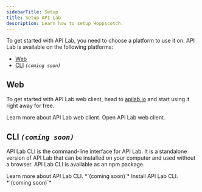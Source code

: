 ```yaml
---
sidebarTitle: Setup
title: Setup API Lab
description: Learn how to setup Hoppscotch.
---
```


To get started with API Lab, you need to choose a platform to use it on. API Lab is available on the following platforms:

- [Web](#web-app)
- [CLI](#cli) *`(coming soon)`*

## Web

To get started with API Lab web client, head to [apilab.io](https://s.dpway.io/apilab) and start using it right away for free.

<CardGroup>
  <Card title="Learn more" iconType="light" icon="circle-arrow-right" href="/documentation/clients/web">
    Learn more about API Lab web client.
  </Card>
  <Card title="Open Web App" iconType="light" icon="circle-arrow-right" href="https://s.dpway.io/apilab">
    Open API Lab web client.
  </Card>
</CardGroup>

## CLI *`(coming soon)`*

API Lab CLI is the command-line interface for API Lab. It is a standalone version of API Lab that can be installed on your computer and used without a browser. API Lab CLI is available as an npm package.

<CardGroup>
  <Card title="Learn more" iconType="light" icon="circle-arrow-right" href="/documentation/clients/cli/overview">
    Learn more about API Lab CLI. *`(coming soon)`*
  </Card>
  <Card title="Install CLI" iconType="light" icon="circle-arrow-right" href="https://www.npmjs.com/package/@apilab/cli">
    Install API Lab CLI. *`(coming soon)`*
  </Card>
</CardGroup>
